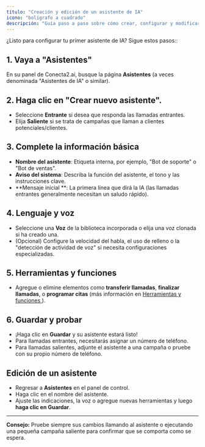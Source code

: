 ```yaml
---
título: "Creación y edición de un asistente de IA"
icono: "bolígrafo a cuadrado"
descripción: "Guía paso a paso sobre cómo crear, configurar y modificar sus asistentes de IA para llamadas entrantes y salientes"
---
```


¿Listo para configurar tu primer asistente de IA? Sigue estos pasos::

## 1. Vaya a "Asistentes"

En su panel de Conecta2.ai, busque la página **Asistentes** (a veces denominada "Asistentes de IA" o similar).

## 2. Haga clic en "Crear nuevo asistente".

- Seleccione **Entrante** si desea que responda las llamadas entrantes.
- Elija **Saliente** si se trata de campañas que llaman a clientes potenciales/clientes.

## 3. Complete la información básica

- **Nombre del asistente**: Etiqueta interna, por ejemplo, "Bot de soporte" o "Bot de ventas".
- **Aviso del sistema**: Describa la función del asistente, el tono y las instrucciones clave.
- **Mensaje inicial **: La primera línea que dirá la IA (las llamadas entrantes generalmente necesitan un saludo rápido).

## 4. Lenguaje y voz

- Seleccione una **Voz** de la biblioteca incorporada o elija una voz clonada si ha creado una.
- (Opcional) Configure la velocidad del habla, el uso de relleno o la "detección de actividad de voz" si necesita configuraciones especializadas.

## 5. Herramientas y funciones

- Agregue o elimine elementos como **transferir llamadas**, **finalizar llamadas**, o **programar citas** (más información en [Herramientas y funciones ](/ai-assistants/tools-and-functions)).

## 6. Guardar y probar

- ¡Haga clic en **Guardar** y su asistente estará listo!
- Para llamadas entrantes, necesitarás asignar un número de teléfono.
- Para llamadas salientes, adjunte el asistente a una campaña o pruebe con su propio número de teléfono.

## Edición de un asistente

- Regresar a **Asistentes** en el panel de control.
- Haga clic en el nombre del asistente.
- Ajuste las indicaciones, la voz o agregue nuevas herramientas y luego **haga clic en Guardar**.

---

**Consejo:** Pruebe siempre sus cambios llamando al asistente o ejecutando una pequeña campaña saliente para confirmar que se comporta como se espera.
